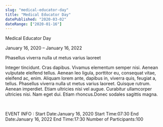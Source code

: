 ```yaml
---
slug: "medical-educator-day"
title: "Medical Educator Day"
datePublished: "2020-03-02"
dateRange: ["2020-01-16"]
---
```


<!--- content start --->

Medical Educator Day

January 16, 2020 – January 16, 2022

Phasellus viverra nulla ut metus varius laoreet

Integer tincidunt. Cras dapibus. Vivamus elementum semper nisi. Aenean vulputate eleifend tellus. Aenean leo ligula, porttitor eu, consequat vitae, eleifend ac, enim. Aliquam lorem ante, dapibus in, viverra quis, feugiat a, tellus. Phasellus viverra nulla ut metus varius laoreet. Quisque rutrum. Aenean imperdiet. Etiam ultricies nisi vel augue. Curabitur ullamcorper ultricies nisi. Nam eget dui. Etiam rhoncus.Donec sodales sagittis magna.

 

EVENT INFO :
Start Date:January 16, 2020
Start Time:07:30
End Date:January 16, 2022
End Time:17:30
Number of Participants:100

<!--- content end --->